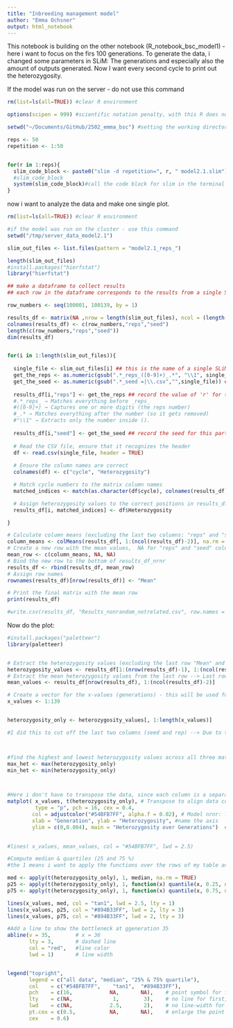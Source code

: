 ```yaml
---
title: "Inbreeding management model"
author: "Emma Ochsner"
output: html_notebook
---
```


This notebook is building on the other notebook (R_notebook_bsc_model1) - here i want to focus on the firs 100 generations.
To generate the data, i changed some parameters in SLiM: The generations and especially also the amount of outputs generated. Now I want every second cycle to print out the heterozygosity.

If the model was run on the server - do not use this command
```r

rm(list=ls(all=TRUE)) #clear R environment

options(scipen = 999) #scientific notation penalty, with this R does not use scientific notation for numbers

setwd("~/Documents/GitHub/2502_emma_bsc") #setting the working directory

reps <- 50
repetition <- 1:50


for(r in 1:reps){
  slim_code_block <- paste0("slim -d repetition=", r, " model2.1.slim")
  #slim_code_block 
  system(slim_code_block)#call the code block for slim in the terminal via bash, system invokes the OS command specified by command.
}

```



now i want to analyze the data and make one single plot.

```r

rm(list=ls(all=TRUE)) #clear R environment

#if the model was run on the cluster - use this command
setwd("/tmp/server_data_model2.1")

slim_out_files <- list.files(pattern = "model2.1_reps_")

length(slim_out_files)
#install.packages("hierfstat")
library("hierfstat")

## make a dataframe to collect results
## each row in the dataframe corresponds to the results from a single SLiM simulation run

row_numbers <- seq(100001, 100139, by = 1)

results_df <- matrix(NA ,nrow = length(slim_out_files), ncol = (length(row_numbers) + 2))
colnames(results_df) <- c(row_numbers,"reps","seed")
length(c(row_numbers,"reps","seed"))
dim(results_df)


for(i in 1:length(slim_out_files)){ 
  
  single_file <- slim_out_files[i] ## this is the name of a single SLiM result file
  get_the_reps <- as.numeric(gsub(".*_reps_([0-9]+)_.*", "\\1", single_file))  ## use gsub() to get the value of 'reps' that we saved in the name of the results file
  get_the_seed <- as.numeric(gsub(".*_seed =|\\.csv","",single_file)) ## and for the seed....
  
  results_df[i,"reps"] <- get_the_reps ## record the value of 'r' for this particular results file
  #.*_reps_ → Matches everything before _reps_
  #([0-9]+) → Captures one or more digits (the reps number)
  #_.* → Matches everything after the number (so it gets removed)
  #"\\1" → Extracts only the number inside ().
  
  results_df[i,"seed"] <- get_the_seed ## record the seed for this particular results file
  
  # Read the CSV file, ensure that it recognizes the header
  df <- read.csv(single_file, header = TRUE) 
  
  # Ensure the column names are correct
  colnames(df) <- c("cycle", "Heterozygosity")  

  # Match cycle numbers to the matrix column names
  matched_indices <- match(as.character(df$cycle), colnames(results_df))

  # Assign heterozygosity values to the correct positions in results_df_nrnr
  results_df[i, matched_indices] <- df$Heterozygosity  

}

# Calculate column means (excluding the last two columns: "reps" and "seed")
column_means <- colMeans(results_df[, 1:(ncol(results_df)-2)], na.rm = TRUE)
# Create a new row with the mean values,  NA for "reps" and "seed" columns
mean_row <- c(column_means, NA, NA)
# Bind the new row to the bottom of results_df_nrnr
results_df <- rbind(results_df, mean_row)
# Assign row names 
rownames(results_df)[nrow(results_df)] <- "Mean"

# Print the final matrix with the mean row
print(results_df)

#write.csv(results_df, "Results_nonrandom_notrelated.csv", row.names = F) #write a file with my results


```




Now do the plot:


```r
#install.packages("paletteer")
library(paletteer)


# Extract the heterozygosity values (excluding the last row "Mean" and last two columns "reps" & "seed")
heterozygosity_values <- results_df[1:(nrow(results_df)-1), 1:(ncol(results_df)-2)]
# Extract the mean heterozygosity values from the last row --> Last row, so we can use nrow
mean_values <- results_df[nrow(results_df), 1:(ncol(results_df)-2)]

# Create a vector for the x-values (generations) - this will be used for the x axis of the plot. 
x_values <- 1:139


heterozygosity_only <- heterozygosity_values[, 1:length(x_values)]

#I did this to cut off the last two columns (seed and rep) --> Due to this, i can then apply the filter (next lines) to the matrix. Otherwise it would not match the dimension of cycle_numbers...



#find the highest and lowest heterozygosity values across all three matrices. This will help me with the y axis of the plot i want to generate. 
max_het <- max(heterozygosity_only)
min_het <- min(heterozygosity_only)



#Here i don't have to transpose the data, since each column is a separate data series - this is what matplot expects. 
matplot( x_values, t(heterozygosity_only), # Transpose to align data correctly --> I want to cut the columns not the rows, thats why there is this notation with the 
         type = "p", pch = 16, cex = 0.4,
        col = adjustcolor("#54BFB7FF", alpha.f = 0.02), # Model nrnr: light blue points, rgb(red, green, blue, alpha) enables me to modify the colors a bit better, alpha is the transparacy
        xlab = "Generation", ylab = "Heterozygosity", #name the axis
        ylim = c(0,0.004), main = "Heterozygosity over Generations")  #define the y axis and give the plot a title 
      

#lines( x_values, mean_values, col = "#54BFB7FF", lwd = 2.5)

#Compute median & quartiles (25 and 75 %)
#the 1 means i want to apply the functions over the rows of my table and ignoring NA values (na.rm = TRUE)

med <- apply(t(heterozygosity_only), 1, median, na.rm = TRUE)
p25 <- apply(t(heterozygosity_only), 1, function(x) quantile(x, 0.25, na.rm = TRUE))
p75 <- apply(t(heterozygosity_only), 1, function(x) quantile(x, 0.75, na.rm = TRUE))

lines(x_values, med, col = "tan1", lwd = 2.5, lty = 1)
lines(x_values, p25, col = "#894B33FF", lwd = 2, lty = 3)
lines(x_values, p75, col = "#894B33FF", lwd = 2, lty = 3)

#Add a line to show the bottleneck at ggeneration 35
abline(v = 35,        # x = 36
       lty = 3,       # dashed line 
       col = "red",   #line color
       lwd = 1)       # line width


legend("topright",
       legend = c("all data", "median", "25% & 75% quartile"),
       col    = c("#54BFB7FF",    "tan1",  "#894B33FF"),
       pch    = c(16,            NA,       NA),    # point symbol for first, none for others
       lty    = c(NA,             1,        3),    # no line for first, solid and dashed for rest
       lwd    = c(NA,            2.5,       2),    # no line‐width for first
       pt.cex = c(0.5,           NA,       NA),    # enlarge the point
       cex    = 0.6)


```










